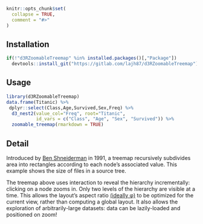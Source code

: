 ```r
knitr::opts_chunk$set(
  collapse = TRUE,
  comment = "#>"
)
```

## Installation

```r
if(!"d3RZoomableTreemap" %in% installed.packages()[,"Package"])
  devtools::install_git("https://gitlab.com/lajh87/d3RZoomableTreemap")
```

## Usage

<div>
```r
library(d3RZoomableTreemap)
data.frame(Titanic) %>%
 dplyr::select(Class,Age,Survived,Sex,Freq) %>%
  d3_nest2(value_col="Freq", root="Titanic",
           id_vars = c("Class", "Age", "Sex", "Survived")) %>%
  zoomable_treemap(rmarkdown = TRUE)

```
</div>
## Detail

Introduced by [Ben Shneiderman](http://www.cs.umd.edu/hcil/treemap-history/) 
in 1991, a treemap recursively subdivides area into rectangles according to each 
node’s associated value. This example shows the size of files in a source tree.

The treemap above uses interaction to reveal the hierarchy incrementally: 
clicking on a node zooms in. Only two levels of the hierarchy are visible at a time. 
This allows the layout’s aspect ratio [(ideally φ)](https://en.wikipedia.org/wiki/Golden_ratio) 
to be optimized for the current view, 
rather than computing a global layout. It also allows the exploration of arbitrarily-large datasets: 
data can be lazily-loaded and positioned on zoom!
